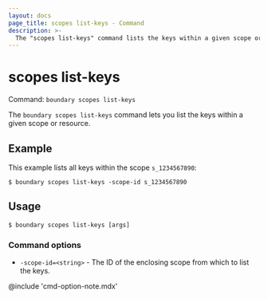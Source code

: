```yaml
---
layout: docs
page_title: scopes list-keys - Command
description: >-
  The "scopes list-keys" command lists the keys within a given scope or resource.
---
```


# scopes list-keys

Command: `boundary scopes list-keys`

The `boundary scopes list-keys` command lets you list the keys within a given scope or resource.

## Example

This example lists all keys within the scope `s_1234567890`:

```shell-session
$ boundary scopes list-keys -scope-id s_1234567890
```

## Usage

<CodeBlockConfig hideClipboard>

```shell-session
$ boundary scopes list-keys [args]
```

</CodeBlockConfig>

### Command options

- `-scope-id=<string>` - The ID of the enclosing scope from which to list the keys.

@include 'cmd-option-note.mdx'